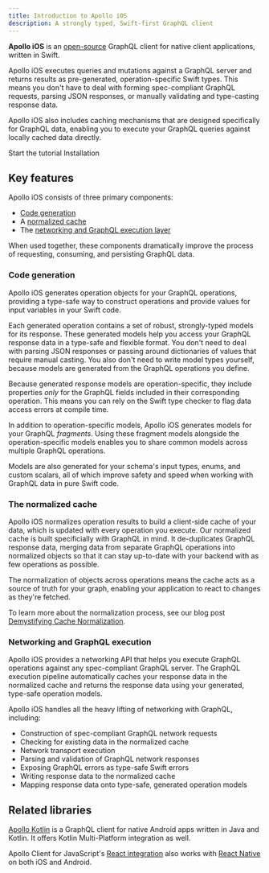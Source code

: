 ```yaml
---
title: Introduction to Apollo iOS
description: A strongly typed, Swift-first GraphQL client
---
```


**Apollo iOS** is an [open-source](https://github.com/apollographql/apollo-ios) GraphQL client for native client applications, written in Swift.

Apollo iOS executes queries and mutations against a GraphQL server and returns results as pre-generated, operation-specific Swift types. This means you don't have to deal with forming spec-compliant GraphQL requests, parsing JSON responses, or manually validating and type-casting response data.

Apollo iOS also includes caching mechanisms that are designed specifically for GraphQL data, enabling you to execute your GraphQL queries against locally cached data directly.

<p>
  <ButtonLink
    colorScheme="indigo"
    href="./tutorial/tutorial-introduction/"
    mr="4"
  >
    Start the tutorial
  </ButtonLink>
  <ButtonLink
    href="./installation/"
  >
    Installation
  </ButtonLink>
</p>

## Key features

Apollo iOS consists of three primary components:

* [Code generation](#code-generation)
* A [normalized cache](#the-normalized-cache)
* The [networking and GraphQL execution layer](#networking-and-graphql-execution)

When used together, these components dramatically improve the process of requesting, consuming, and persisting GraphQL data.

### Code generation

Apollo iOS generates operation objects for your GraphQL operations, providing a type-safe way to construct operations and provide values for input variables in your Swift code.

Each generated operation contains a set of robust, strongly-typed models for its response. These generated models help you access your GraphQL response data in a type-safe and flexible format. You don't need to deal with parsing JSON responses or passing around dictionaries of values that require manual casting. You also don't need to write model types yourself, because models are generated from the GraphQL operations you define.

Because generated response models are operation-specific, they include properties _only_ for the GraphQL fields included in their corresponding operation. This means you can rely on the Swift type checker to flag data access errors at compile time.

In addition to operation-specific models, Apollo iOS generates models for your GraphQL _fragments_. Using these fragment models alongside the operation-specific models enables you to share common models across multiple GraphQL operations.

Models are also generated for your schema's input types, enums, and custom scalars, all of which improve safety and speed when working with GraphQL data in pure Swift code.

### The normalized cache

Apollo iOS normalizes operation results to build a client-side cache of your data, which is updated with every operation you execute. Our normalized cache is built specificially with GraphQL in mind. It de-duplicates GraphQL response data, merging data from separate GraphQL operations into normalized objects so that it can stay up-to-date with your backend with as few operations as possible.

The normalization of objects across operations means the cache acts as a source of truth for your graph, enabling your application to react to changes as they're fetched.

To learn more about the normalization process, see our blog post [Demystifying Cache Normalization](https://www.apollographql.com/blog/apollo-client/caching/demystifying-cache-normalization).

### Networking and GraphQL execution

Apollo iOS provides a networking API that helps you execute GraphQL operations against any spec-compliant GraphQL server. The GraphQL execution pipeline automatically caches your response data in the normalized cache and returns the response data using your generated, type-safe operation models.

Apollo iOS handles all the heavy lifting of networking with GraphQL, including:

- Construction of spec-compliant GraphQL network requests
- Checking for existing data in the normalized cache
- Network transport execution
- Parsing and validation of GraphQL network responses
- Exposing GraphQL errors as type-safe Swift errors
- Writing response data to the normalized cache
- Mapping response data onto type-safe, generated operation models

## Related libraries

[Apollo Kotlin](/kotlin/) is a GraphQL client for native Android apps written in Java and Kotlin. It offers Kotlin Multi-Platform integration as well.

Apollo Client for JavaScript's [React integration](/react) also works with [React Native](https://facebook.github.io/react-native/) on both iOS and Android.
